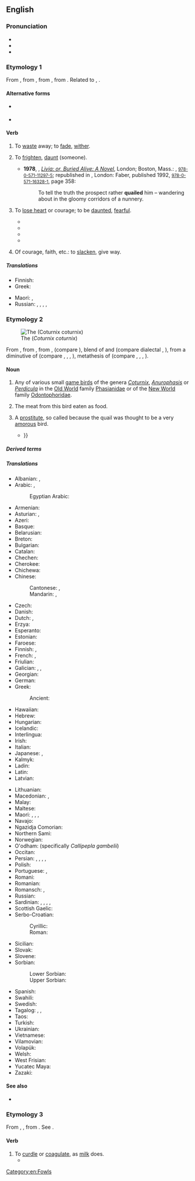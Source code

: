 {{also|Quail}}
==English==
{{was wotd|2016|April|25}}

===Pronunciation===
* {{IPA|/ˈkweɪl/|lang=en}}
* {{audio|en-us-quail.ogg|Audio (US)|lang=en}}
* {{rhymes|eɪl|lang=en}}

===Etymology 1===
From {{etyl|enm|en}} {{m|enm|quelen}}, from {{etyl|ang|en}} {{m|ang|cwelan||to die}}, from {{etyl|gem-pro|en}} {{m|gem-pro|*kwelaną||to suffer}}, from {{etyl|ine-pro|en}} {{m|ine-pro|*gʷelH-||to sting, pierce}}. Related to {{cog|dum|queilen}}, {{cog|en|queal}}.

====Alternative forms====
* {{l|en|quele}} {{qualifier|obsolete}}
* {{l|en|queal}}

====Verb====
{{en-verb}}

# {{lb|en|intransitive}} To [[waste]] away; to [[fade]], [[wither]]. {{defdate|from 15th c.}}
# {{lb|en|transitive|now|_|rare}} To [[frighten]], [[daunt]] (someone). {{defdate|from 16th c.}}
#* '''1978''', {{w|Lawrence Durrell}}, ''[[w:Livia (novel)|Livia: or, Buried Alive: A Novel]]'', London; Boston, Mass.: {{w|Faber and Faber}}, <small>[[Special:BookSources/9780571112975|978-0-571-11297-5]]</small>; republished in ''{{w|The Avignon Quintet}}'', London: Faber, published 1992, <small>[[Special:BookSources/9780571163281|978-0-571-16328-1]]</small>, page 358:
#*: To tell the truth the prospect rather '''quailed''' him&nbsp;– wandering about in the gloomy corridors of a nunnery.
# {{lb|en|intransitive}} To [[lose heart]] or courage; to be [[daunted]], [[fearful]]. {{defdate|from 16th c.}}
#* {{quote-book|author=Seymour S. Tibbals|title=The Puritans or The Captain of Plymouth: A Comic Opera in Three Acts|location=[Franklin, Oh.]|publisher=Seymour S. Tibbals|year=1904|page=13|pageurl=https://books.google.com/books?id=xthZAAAAcAAJ&pg=PA59|section=Act II, scene I|oclc=20218813|passage=Stouter hearts than a woman's have '''quailed''' in this terrible winter. Yours is tender and trusting, and needs a stronger one to lean on; so I have come to you now, with an offer of marriage.}}
#* {{quote-book|author=Robert Louis Stevenson|authorlink=Robert Louis Stevenson|title={{w|Strange Case Of Dr Jekyll And Mr Hyde}}|location=London|publisher=[[w:Longmans|Longmans, Green, and Co.]]|year=1886|oclc=86121123|passage=Mr. Utterson had already '''quailed''' at the name of Hyde; but when the stick was laid before him, he could doubt no longer; broken and battered as it was, he recognized it for one that he had himself presented many years before to Henry Jekyll.}}
#* {{quote-book|author=George Orwell|authorlink=George Orwell|title=[[w:Nineteen Eighty-Four|1984: A Novel]]|location=London|publisher={{w|Secker & Warburg}}|year=1949|oclc=7158857|page=25|passage=His heart '''quailed''' before the enormous pyramidal shape.}}
#* {{quote-journal|title=Obituary: Antonin Scalia: Always right|url=http://www.economist.com/news/obituary/21693161-originalist-chief-devout-and-colourful-end-was-79-obituary-antonin-scalia|magazine={{w|The Economist}}|date=20 February 2016|passage=His colleagues '''quailed''' when, in 1986, he first sat on the court as a brash 50-year-old whose experience had been mostly as a combative government lawyer: a justice who, in that sanctum of columns and deep judicial silence, was suddenly firing questions like grapeshot.}}
# {{lb|en|intransitive}} Of courage, faith, etc.: to [[slacken]], give way. {{defdate|from 16th c.}}

=====Translations=====
{{trans-top|to shrink or waver; to become fearful or doubtful}}
* Finnish: {{t|fi|tutista}}
* Greek: {{t+|el|δειλιάζω}}
{{trans-mid}}
* Maori: {{t|mi|tungehe}}, {{t|mi|tārure}}
* Russian: {{t+|ru|пасова́ть}}, {{t+|ru|робе́ть}}, {{t+|ru|тру́сить}}, {{t+|ru|дре́йфить}}, {{t+|ru|бздеть}} {{qualifier|vulgar}}
{{trans-bottom}}

===Etymology 2===
{{wikipedia}}
[[File:Caille des blés - Coturnix coturnix.JPG|thumb|The {{w|common quail}} (''Coturnix coturnix'')]]

From {{inh|en|enm|quaille|quaille, quaile}}, from {{der|en|xno|quaille}}, from {{der|en|odt|*kwakila}}, {{der|en|frk|*kwakla}} (compare {{cog|vls|kwakkel}}), blend of {{m|odt|*kwak||{{l|en|quack}}}} and {{der|en|gem-pro|*hwahtilō||quail}} (compare dialectal {{cog|nl|wachtel}}, {{cog|de|Wachtel}}), from a diminutive of {{der|en|ine-pro|*kʷoḱt-||quail}} (compare {{cog|la|coturnīx}}, {{m|la|cocturnīx}}, {{cog|la|vaštaka}}, {{cog|sa|चातक||pied cuckoo}}), metathesis of {{m|ine-pro|*wortokʷ-||quail}} (compare {{cog|nl|kwartel}}, {{cog|grc|ορτύκι}}, {{cog|fa|ورتیج|tr=vartij’}}, {{cog|sa|वर्तका|tr=vartaka}}).

====Noun====
{{en-noun|quail|quails}}

# Any of various small [[game bird]]s of the genera ''[[Coturnix]]'', ''[[Anurophasis]]'' or ''[[Perdicula]]'' in the [[Old World]] family [[Phasianidae]] or of the [[New World]] family [[Odontophoridae]].
# {{lb|en|uncountable}} The meat from this bird eaten as food.
# {{lb|en|obsolete}} A [[prostitute]], so called because the quail was thought to be a very [[amorous]] bird.
#* {{quote-book|author=William Shakespeare|authorlink=William Shakespeare|title=[[w:Troilus and Cressida|The Famous Historie of Troylus and Cresseid. Excellently Expressing the Beginning of their Loues, with the Conceited Wooing of Pandarus, Prince of Licia]]|url=https://books.google.com/books?id=XLs2AQAAMAAJ|location=London|publisher=Imprinted by [[w:George Eld|G[eorge] Eld]] for R[ichard] Bonian and H[enry] Walley, and are to be sold at the spred Eagle in [[w:St Paul's Cathedral|Paules Church-yeard]], ouer against the great North doore|year=c. 1602|year_published=1609|oclc=606515252|section=Act V, scene 1|passage=Her's ''Agamemnon'', an honeſt fellow inough and one that loues '''quailes''', but hee has not ſo much braine as eare-wax, {{...}}}}

=====Derived terms=====
{{der2|lang=en
|Gambel's quail
|quail hawk
|common quail
|quail pipe
|quailer
|buttonquail
|quail-dove
|Montezuma quail
|pectoral quail
|dying quail
|California quail
|quailish
|mountain quail
|Quailgate}}

=====Translations=====
{{trans-top|any of several small game birds}}
* Albanian: {{t|sq|shkurtë|f}}, {{t|sq|shkurtëz|f}}
* Arabic: {{t|ar|سُمَان|m-p}}, {{t|ar|سَلْوَى|f-p}}
*: Egyptian Arabic: {{t|arz|سمان|m-p|tr=seman}}
* Armenian: {{t+|hy|լոր}}
* Asturian: {{t|ast|cogorniz|f}}, {{t|ast|parpagayera|f}}
* Azeri: {{t+|az|bildirçin}}
* Basque: {{t|eu|galeper}}
* Belarusian: {{t|be|перапелка|f}}
* Breton: {{t|br|koailh|?}}
* Bulgarian: {{t+|bg|пъдпъдък|m}}
* Catalan: {{t+|ca|guatlla|f}}
* Chechen: {{t|ce|лекъ}}
* Cherokee: {{t|chr|ᎫᏇ|sc=Cher}}
* Chichewa: {{t|ny|chinzirí}}
* Chinese:
*: Cantonese: {{t|yue|鵪鶉|sc=Hani}}, {{t|yue|鹌鹑|tr=am1 ceon1|sc=Hani}}
*: Mandarin: {{t+|cmn|鵪鶉|sc=Hani}}, {{t+|cmn|鹌鹑|tr=ānchún or ānchun|sc=Hani}}
* Czech: {{t+|cs|křepelka|f}}
* Danish: {{t+|da|vagtel|c}}
* Dutch: {{t+|nl|kwartel|m}}, {{t+|nl|kwakkel|m}}
* Erzya: {{t|myv|ёр}}
* Esperanto: {{t|eo|koturno}}
* Estonian: {{t|et|vutt}}
* Faroese: {{t|fo|vaktil|m}}
* Finnish: {{t+|fi|viiriäinen}} {{qualifier|Old World}}, {{t|fi|amerikanviiriäinen}} {{qualifier|New World}}
* French: {{t+|fr|caille|f}}, {{t+|fr|caille des blés|f}}
* Friulian: {{t|fur|cuaie|?}}
* Galician: {{t+|gl|paspallás|m}}, {{t|gl|cordona|f}}, {{t|gl|cordoniz|f}}
* Georgian: {{t|ka|მწყერი}}
* German: {{t+|de|Wachtel|f}}
* Greek: {{t+|el|ορτύκι|n}}
*: Ancient: {{t|grc|ὄρτυξ|m}}
* Hawaiian: {{t|haw|kēlū}}
* Hebrew: {{t+|he|שליו|m|tr=slav}}
* Hungarian: {{t+|hu|fürj}}
* Icelandic: {{t+|is|kornhæna|f}}
* Interlingua: {{t|ia|qualia}}
* Irish: {{t|ga|gearg|f}}
* Italian: {{t+|it|quaglia|f}}
* Japanese: {{t|ja|ヨアロッパウズラ|tr=yoaroppauzura}}, {{t+|ja|鶉|tr=uzura|sc=Jpan}}
* Kalmyk: {{t|xal|бөдн}}
* Ladin: {{t|lld|caia|f}}
* Latin: {{t|la|coturnix|f}}
* Latvian: {{t|lv|paipala|?}}
{{trans-mid}}
* Lithuanian: {{t+|lt|putpelė|?}}
* Macedonian: {{t|mk|потполошка|f}}, {{t|mk|препелица|f}}
* Malay: {{t|ms|puyuh}}
* Maltese: {{t|mt|summiena|f}}
* Maori: {{t|mi|koreke}}, {{t|mi|tāreke}}, {{t|mi|koitāreke}}, {{t|mi|whēwhī }}
* Navajo: {{t|nv|díłdánii}}
* Ngazidja Comorian: {{t|zdj|salwa}}
* Northern Sami: {{t-check|se|goaktil}}<!--Was labeled simply "Sami"; I assume it's Northern-->
* Norwegian: {{t+|no|vaktel|m}}
* O'odham: {{t|ood|kakaicu}} (specifically ''Callipepla gambelii'')
* Occitan: {{t|oc|catla|f}}
* Persian: {{t+|fa|بلدرچین|tr=belderčin}}, {{t+|fa|بدبده|tr=badbade}}, {{t+|fa|کرک|tr=karak|sc=fa-Arab}}, {{t+|fa|ورتیج|tr=vartij|sc=fa-Arab}}, {{t+|fa|وشم|tr=vošom|sc=fa-Arab}}
* Polish: {{t+|pl|przepiórka|f}}
* Portuguese: {{t+|pt|codorna|f}}, {{t+|pt|codorniz|f}}
* Romani: {{t|rom|dropya|f}}
* Romanian: {{t+|ro|prepeliță|f}}
* Romansch: {{t|rm|quacra|?}}, {{t|rm|quaiglia|?}}
* Russian: {{t+|ru|пе́репел|m}}
* Sardinian: {{t|sc|xrìcchibi|?}}, {{t|sc|trepotès|?}}, {{t|sc|cricchibì|?}}, {{t|sc|guàgliulu|?}}, {{t|sc|cualla|?}}
* Scottish Gaelic: {{t|gd|gearradh-gort|m}}
* Serbo-Croatian:
*: Cyrillic: {{t|sh|препелица|f|sc=Cyrl}}
*: Roman: {{t+|sh|prepelica|f}}
* Sicilian: {{t|scn|quagghia|f}}
* Slovak: {{t|sk|prepelica|f}}
* Slovene: {{t+|sl|prepelica|f}}
* Sorbian:
*: Lower Sorbian: {{t|dsb|paśpula|f}}
*: Upper Sorbian: {{t|hsb|pocpula|f}}
* Spanish: {{t|es|codorniz|f}}
* Swahili: {{t+|sw|tombo}}
* Swedish: {{t+|sv|vaktel|c}}
* Tagalog: {{t|tl|pugo}}, {{t|tl|kutipaw}} {{qualifier|young}}, {{t|tl|tiktiko}} {{qualifier|male}}
* Taos: {{t|twf|hȕolóna}}
* Turkish: {{t+|tr|bıldırcın}}
* Ukrainian: {{t|uk|пе́репел|m}}
* Vietnamese: {{t|vi|chim cút}}
* Vilamovian: {{t|wym|bukfuruk|?}}
* Volapük: {{t|vo|kotur}}
* Welsh: {{t|cy|sofliar|f}}
* West Frisian: {{t+|fy|kwartel|?}}
* Yucatec Maya: {{t|yua|beech'}}
* Zazaki: {{t|zza|karek}}
{{trans-bottom}}

====See also====
* {{l|en|partridge}}

===Etymology 3===
From {{etyl|fro|en}} {{m|fro|coaillier}}, {{etyl|fr|en}} {{m|fr|cailler}}, from {{etyl|la|en}} {{lena}} {{m|la|coagulare}}. See {{m|en|coagulate}}.

====Verb====
{{en-verb}}

# To [[curdle]] or [[coagulate]], as [[milk]] does.
#* {{quote-book|author=Pliny the Elder|authorlink=Pliny the Elder|coauthors={{w|Philemon Holland}}, trans.|title=[[w:Natural History (Pliny)|The Historie of the World: Commonly Called the Naturall Historie of C. Plinius Secundus; translated into English by Philemon Holland]]|location=London|publisher=Printed by Adam Islip|year=1601|oclc=931247183|passage=&#91;[[laser#Noun 2|Laser]] is given&#93; to such as haue supped off and drunk '''quailed''' milke, that is cluttered within their stomack.}}

{{Webster 1913}}

[[Category:en:Fowls]]